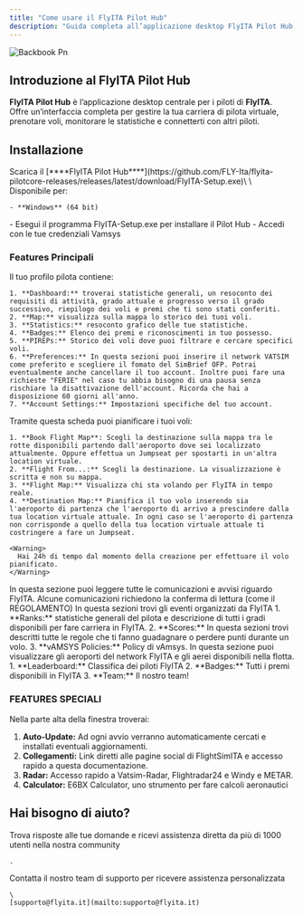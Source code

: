 ```yaml
---
title: "Come usare il FlyITA Pilot Hub"
description: "Guida completa all’applicazione desktop FlyITA Pilot Hub per i piloti"
---
```


![Backbook Pn](/images/backbook.png)

## Introduzione al FlyITA Pilot Hub

**FlyITA Pilot Hub** è l’applicazione desktop centrale per i piloti di **FlyITA**.\
Offre un’interfaccia completa per gestire la tua carriera di pilota virtuale, prenotare voli, monitorare le statistiche e connetterti con altri piloti.

## Installazione

<Steps>
  <Step title="Download FlyITA Pilot Hub">
    Scarica il [****FlyITA Pilot Hub****](https://github.com/FLY-Ita/flyita-pilotcore-releases/releases/latest/download/FlyITA-Setup.exe)\
    \
    Disponibile per:

    - **Windows** (64 bit)
  </Step>
  <Step title="Avvia il software">
    - Esegui il programma FlyITA-Setup.exe per installare il Pilot Hub
  </Step>
  <Step title="Primo avvio">
    - Accedi con le tue credenziali Vamsys
  </Step>
</Steps>

### Features Principali

<AccordionGroup>
  <Accordion title="My Profile" icon="user-alien">
    Il tuo profilo pilota contiene:

    1. **Dashboard:** troverai statistiche generali, un resoconto dei requisiti di attività, grado attuale e progresso verso il grado successivo, riepilogo dei voli e premi che ti sono stati conferiti.
    2. **Map:** visualizza sulla mappa lo storico dei tuoi voli.
    3. **Statistics:** resoconto grafico delle tue statistiche.
    4. **Badges:** Elenco dei premi e riconoscimenti in tuo possesso.
    5. **PIREPs:** Storico dei voli dove puoi filtrare e cercare specifici voli.
    6. **Preferences:** In questa sezioni puoi inserire il network VATSIM come preferito e scegliere il fomato del SimBrief OFP. Potrai eventualmente anche cancellare il tuo account. Inoltre puoi fare una richieste "FERIE" nel caso tu abbia bisogno di una pausa senza rischiare la disattivazione dell'account. Ricorda che hai a disposizione 60 giorni all'anno.
    7. **Account Settings:** Impostazioni specifiche del tuo account.
  </Accordion>
  <Accordion title="Flight Centre" icon="plane-departure">
    Tramite questa scheda puoi pianificare i tuoi voli:

    1. **Book Flight Map**: Scegli la destinazione sulla mappa tra le rotte disponibili partendo dall'aeroporto dove sei localizzato attualmente. Oppure effettua un Jumpseat per spostarti in un'altra location virtuale.
    2. **Flight From...:** Scegli la destinazione. La visualizzazione è scritta e non su mappa.
    3. **Flight Map:** Visualizza chi sta volando per FlyITA in tempo reale.
    4. **Destination Map:** Pianifica il tuo volo inserendo sia l'aeroporto di partenza che l'aeroporto di arrivo a prescindere dalla tua location virtuale attuale. In ogni caso se l'aeroporto di partenza non corrisponde a quello della tua location virtuale attuale ti costringere a fare un Jumpseat.

    <Warning>
      Hai 24h di tempo dal momento della creazione per effettuare il volo pianificato.
    </Warning>
  </Accordion>
  <Accordion title="NOTAMs" icon="chart-mixed">
    In questa sezione puoi leggere tutte le comunicazioni e avvisi riguardo FlyITA. Alcune comunicazioni richiedono la conferma di lettura (come il REGOLAMENTO)
  </Accordion>
  <Accordion title="Events" icon="calendar-check">
    In questa sezioni trovi gli eventi organizzati da FlyITA
  </Accordion>
  <Accordion title="Documents" icon="file-doc">
    1. **Ranks:** statistiche generali del pilota e descrizione di tutti i gradi disponibili per fare carriera in FlyITA.
    2. **Scores:** In questa sezioni trovi descritti tutte le regole che ti fanno guadagnare o perdere punti durante un volo.
    3. **vAMSYS Policies:** Policy di vAmsys.
  </Accordion>
  <Accordion title="Resources" icon="plane-tail">
    In questa sezione puoi visualizzare gli aeroporti del network FlyITA e gli aerei disponibili nella flotta.
  </Accordion>
  <Accordion title="Community" icon="ranking-star">
    1. **Leaderboard:** Classifica dei piloti FlyITA
    2. **Badges:** Tutti i premi disponibili in FlyITA
    3. **Team:** Il nostro team!
  </Accordion>
</AccordionGroup>

### **FEATURES SPECIALI**

Nella parte alta della finestra troverai:

1. **Auto-Update:** Ad ogni avvio verranno automaticamente cercati e installati eventuali aggiornamenti.
2. **Collegamenti:** Link diretti alle pagine social di FlightSimITA e accesso rapido a questa documentazione.
3. **Radar:** Accesso rapido a Vatsim-Radar, Flightradar24 e Windy e METAR.
4. **Calculator:** E6BX Calculator, uno strumento per fare calcoli aeronautici

## Hai bisogno di aiuto?

<Columns cols={2}>
  <Card title="Discord Community" icon="link-horizontal" href="https://discord.com/invite/W6cW5Hphew">
    Trova risposte alle tue domande e ricevi assistenza diretta da più di 1000 utenti nella nostra community

    .
  </Card>
  <Card title="Email Support" icon="envelope">
    Contatta il nostro team di supporto per ricevere assistenza personalizzata

    \
    [supporto@flyita.it](mailto:supporto@flyita.it)
  </Card>
</Columns>